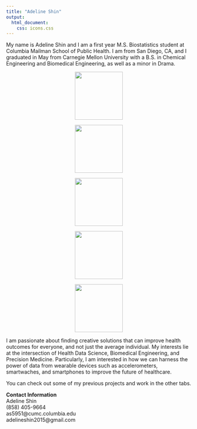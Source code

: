 ```yaml
---
title: "Adeline Shin"
output: 
  html_document:
    css: icons.css
---
```

<head>
<!-- Global site tag (gtag.js) - Google Analytics -->
<script async src="https://www.googletagmanager.com/gtag/js?id=UA-91329217-2"></script>
<script>
  window.dataLayer = window.dataLayer || [];
  function gtag(){dataLayer.push(arguments);}
  gtag('js', new Date());

  gtag('config', 'UA-91329217-2');
</script>
</head>

<!-- <br> <center> -->
<!-- <img src="./files/DSC_0082.jpg" style="border:5px solid" width="600" height="auto" alt="centered image"> -->
<!-- </center> <br> -->

My name is Adeline Shin and I am a first year M.S. Biostatistics student at Columbia Mailman School of Public Health. I am from San Diego, CA, and I graduated in May from Carnegie Mellon University with a B.S. in Chemical Engineering and Biomedical Engineering, as well as a minor in Drama.

<center>
<div id="hex1" class="hexagon-wrapper">
  <a href="covid19.html">
  <img border="0" src="./files/covid_hex.png" width="130" height="auto"> </a>
</div>

<div id="hex2" class="hexagon-wrapper">
  <a href="nyctaxis.html">
  <img border="0" src="./files/taxi_hex.png" width="130" height="auto"> </a>
</div>

<div id="hex3" class="hexagon-wrapper">
  <a href="resume.html">
  <img border="0" src="./files/name_hex.png" width="130" height="auto"> </a>
</div>

<div id="hex4" class="hexagon-wrapper">
  <a href="medtronic.html">
  <img border="0" src="./files/scoliosis_hex.png" width="130" height="auto"> </a>
</div>

<div id="hex5" class="hexagon-wrapper">
  <a href="chocline.html">
  <img border="0" src="./files/chocline_hex.png" width="130" height="auto"> </a> 
</div>
</center>

I am passionate about finding creative solutions that can improve health outcomes for everyone, and not just the average individual. My interests lie at the intersection of Health Data Science, Biomedical Engineering, and Precision Medicine. Particularly, I am interested in how we can harness the power of data from wearable devices such as accelerometers, smartwaches, and smartphones to improve the future of healthcare.

You can check out some of my previous projects and work in the other tabs.
<br>

**Contact Information**  
Adeline Shin  
(858) 405-9664  
as5951@cumc.columbia.edu  
adelineshin2015@gmail.com

